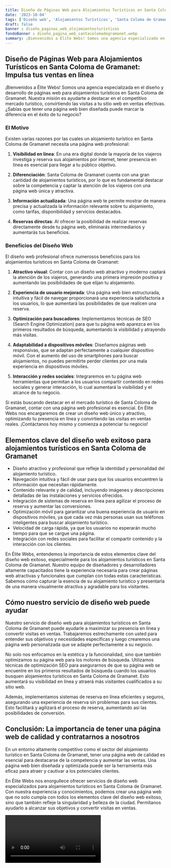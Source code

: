 ```yaml
---
title: Diseño de Páginas Web para Alojamientos Turísticos en Santa Coloma de Gramanet
date: '2023-10-04'
tags: ['Diseño web', 'Alojamientos Turísticos', 'Santa Coloma de Gramanet']
draft: false
banner : diseño_paginas_web_alojamientosturísticos
fondoBanner : diseño_pagina_web_santacolomadegramanet.webp
summary: ¡Bienvenidos a Élite Webs! Somos una agencia especializada en el diseño y desarrollo de páginas web para alojamientos turísticos en Santa Coloma de Gramanet. Nuestra misión es ayudarte a destacar en el competitivo mercado turístico, convirtiendo las visitas a tu sitio web en ventas efectivas. ¿Sabías que tener una página web bien diseñada puede marcar la diferencia en el éxito de tu negocio?
---
```


## Diseño de Páginas Web para Alojamientos Turísticos en Santa Coloma de Gramanet: Impulsa tus ventas en línea

¡Bienvenidos a Élite Webs! Somos una agencia especializada en el diseño y desarrollo de páginas web para alojamientos turísticos en Santa Coloma de Gramanet. Nuestra misión es ayudarte a destacar en el competitivo mercado turístico, convirtiendo las visitas a tu sitio web en ventas efectivas. ¿Sabías que tener una página web bien diseñada puede marcar la diferencia en el éxito de tu negocio?

### El Motivo

Existen varias razones por las cuales un alojamiento turístico en Santa Coloma de Gramanet necesita una página web profesional:

1. **Visibilidad en línea**: En una era digital donde la mayoría de los viajeros investiga y reserva sus alojamientos por internet, tener presencia en línea es esencial para llegar a tu público objetivo.

2. **Diferenciación**: Santa Coloma de Gramanet cuenta con una gran cantidad de alojamientos turísticos, por lo que es fundamental destacar sobre la competencia y captar la atención de los viajeros con una página web única y atractiva.

3. **Información actualizada**: Una página web te permite mostrar de manera precisa y actualizada la información relevante sobre tu alojamiento, como tarifas, disponibilidad y servicios destacados.

4. **Reservas directas**: Al ofrecer la posibilidad de realizar reservas directamente desde tu página web, eliminarás intermediarios y aumentarás tus beneficios.

### Beneficios del Diseño Web

El diseño web profesional ofrece numerosos beneficios para los alojamientos turísticos en Santa Coloma de Gramanet:

1. **Atractivo visual**: Contar con un diseño web atractivo y moderno captará la atención de los viajeros, generando una primera impresión positiva y aumentando las posibilidades de que elijan tu alojamiento.

2. **Experiencia de usuario mejorada**: Una página web bien estructurada, intuitiva y fácil de navegar proporcionará una experiencia satisfactoria a los usuarios, lo que aumentará las posibilidades de que realicen una reserva.

3. **Optimización para buscadores**: Implementamos técnicas de SEO (Search Engine Optimization) para que tu página web aparezca en los primeros resultados de búsqueda, aumentando la visibilidad y atrayendo más visitas.

4. **Adaptabilidad a dispositivos móviles**: Diseñamos páginas web responsivas, que se adaptan perfectamente a cualquier dispositivo móvil. Con el aumento del uso de smartphones para buscar alojamientos, no puedes permitirte perder clientes por una mala experiencia en dispositivos móviles.

5. **Interacción y redes sociales**: Integraremos en tu página web herramientas que permitan a los usuarios compartir contenido en redes sociales y generar interacción, lo cual aumentará la visibilidad y el alcance de tu negocio.

Si estás buscando destacar en el mercado turístico de Santa Coloma de Gramanet, contar con una página web profesional es esencial. En Élite Webs nos encargaremos de crear un diseño web único y atractivo, optimizando tu presencia en línea y convirtiendo las visitas en ventas reales. ¡Contáctanos hoy mismo y comienza a potenciar tu negocio!

<GifSeo />

<Cta />

## Elementos clave del diseño web exitoso para alojamientos turísticos en Santa Coloma de Gramanet

- Diseño atractivo y profesional que refleje la identidad y personalidad del alojamiento turístico.
- Navegación intuitiva y fácil de usar para que los usuarios encuentren la información que necesitan rápidamente.
- Contenido relevante y de calidad, incluyendo imágenes y descripciones detalladas de las instalaciones y servicios ofrecidos.
- Integración de sistemas de reserva en línea para agilizar el proceso de reserva y aumentar las conversiones.
- Optimización móvil para garantizar una buena experiencia de usuario en dispositivos móviles, ya que cada vez más personas usan sus teléfonos inteligentes para buscar alojamiento turístico.
- Velocidad de carga rápida, ya que los usuarios no esperarán mucho tiempo para que se cargue una página.
- Integración con redes sociales para facilitar el compartir contenido y la interacción con los clientes.

En Élite Webs, entendemos la importancia de estos elementos clave del diseño web exitoso, especialmente para los alojamientos turísticos en Santa Coloma de Gramanet. Nuestro equipo de diseñadores y desarrolladores altamente capacitados tiene la experiencia necesaria para crear páginas web atractivas y funcionales que cumplan con todas estas características. Sabemos cómo capturar la esencia de su alojamiento turístico y presentarla de una manera visualmente atractiva y agradable para los visitantes.

## Cómo nuestro servicio de diseño web puede ayudar

Nuestro servicio de diseño web para alojamientos turísticos en Santa Coloma de Gramanet puede ayudarle a maximizar su presencia en línea y convertir visitas en ventas. Trabajaremos estrechamente con usted para entender sus objetivos y necesidades específicas y luego crearemos una página web personalizada que se adapte perfectamente a su negocio.

No solo nos enfocamos en la estética y la funcionalidad, sino que también optimizamos su página web para los motores de búsqueda. Utilizamos técnicas de optimización SEO para asegurarnos de que su página web se encuentre en los primeros resultados de búsqueda cuando los usuarios busquen alojamientos turísticos en Santa Coloma de Gramanet. Esto aumentará su visibilidad en línea y atraerá más visitantes cualificados a su sitio web.

Además, implementamos sistemas de reserva en línea eficientes y seguros, asegurando una experiencia de reserva sin problemas para sus clientes. Esto facilitará y agilizará el proceso de reserva, aumentando así las posibilidades de conversión.

## Conclusión: La importancia de tener una página web de calidad y contratarnos a nosotros

En un entorno altamente competitivo como el sector del alojamiento turístico en Santa Coloma de Gramanet, tener una página web de calidad es esencial para destacarse de la competencia y aumentar las ventas. Una página web bien diseñada y optimizada puede ser la herramienta más eficaz para atraer y cautivar a los potenciales clientes.

En Élite Webs nos enorgullece ofrecer servicios de diseño web especializados para alojamientos turísticos en Santa Coloma de Gramanet. Con nuestra experiencia y conocimientos, podemos crear una página web que no solo cumpla con todos los elementos clave del diseño web exitoso, sino que también refleje la singularidad y belleza de la ciudad. Permítanos ayudarlo a alcanzar sus objetivos y convertir visitas en ventas.

<Video />

<CtaBot job='Alojamientos Turísticos' city='Santa Coloma de Gramanet'/>

<Gmaps query='Santa Coloma de Gramanet+españa+maps' />